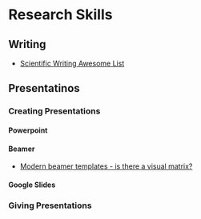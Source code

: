 # Research Skills {#sec:skills}

## Writing

- [Scientific Writing Awesome List](https://github.com/ashwinvis/awesome-scientific-writing)

## Presentatinos

### Creating Presentations

#### Powerpoint

#### Beamer

- [Modern beamer templates - is there a visual matrix?](https://www.reddit.com/r/LaTeX/comments/7fiuhd/modern_beamer_templates_is_there_a_visual_matrix/) 

#### Google Slides

### Giving Presentations
